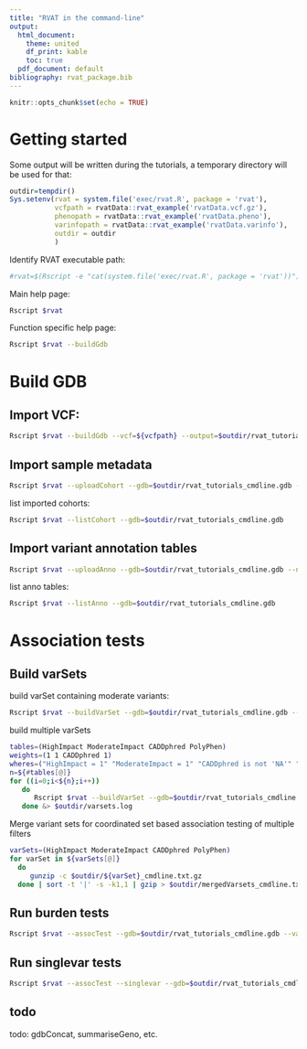 ```yaml
---
title: "RVAT in the command-line"
output:
  html_document:
    theme: united
    df_print: kable
    toc: true
  pdf_document: default
bibliography: rvat_package.bib
---
```



```r
knitr::opts_chunk$set(echo = TRUE)
```

# Getting started

Some output will be written during the tutorials, a temporary directory will be used for that:

```r
outdir=tempdir()
Sys.setenv(rvat = system.file('exec/rvat.R', package = 'rvat'),
           vcfpath = rvatData::rvat_example('rvatData.vcf.gz'),
           phenopath = rvatData::rvat_example('rvatData.pheno'),
           varinfopath = rvatData::rvat_example('rvatData.varinfo'),
           outdir = outdir
           )
```

Identify RVAT executable path:

```bash
#rvat=$(Rscript -e "cat(system.file('exec/rvat.R', package = 'rvat'))")
```

Main help page:

```bash
Rscript $rvat
```

Function specific help page:

```bash
Rscript $rvat --buildGdb
```

# Build GDB

## Import VCF:

```bash
Rscript $rvat --buildGdb --vcf=${vcfpath} --output=$outdir/rvat_tutorials_cmdline.gdb --overWrite=TRUE
```

## Import sample metadata  

```bash
Rscript $rvat --uploadCohort --gdb=$outdir/rvat_tutorials_cmdline.gdb --name=pheno --value=${phenopath}
```

list imported cohorts:

```bash
Rscript $rvat --listCohort --gdb=$outdir/rvat_tutorials_cmdline.gdb
```



## Import variant annotation tables

```bash
Rscript $rvat --uploadAnno --gdb=$outdir/rvat_tutorials_cmdline.gdb --name=varInfo --value=${varinfopath}
```

list anno tables:

```bash
Rscript $rvat --listAnno --gdb=$outdir/rvat_tutorials_cmdline.gdb
```


# Association tests

## Build varSets 

build varSet containing moderate variants:

```bash
Rscript $rvat --buildVarSet --gdb=$outdir/rvat_tutorials_cmdline.gdb --varSetName=Moderate --unitTable=varInfo --unitName=gene_name --where="ModerateImpact = 1" --output=${outdir}/moderate_cmdline.txt.gz
```

build multiple varSets

```bash
tables=(HighImpact ModerateImpact CADDphred PolyPhen)
weights=(1 1 CADDphred 1)
wheres=("HighImpact = 1" "ModerateImpact = 1" "CADDphred is not 'NA'" "PolyPhen is 'D'")
n=${#tables[@]}
for ((i=0;i<${n};i++))
   do
      Rscript $rvat --buildVarSet --gdb=$outdir/rvat_tutorials_cmdline.gdb --unitTable=varInfo --unitName=gene_name --varSetName=${tables[$i]} --where="${wheres[$i]}" --weightName=${weights[$i]} --output=$outdir/${tables[$i]}_cmdline.txt.gz
   done &> $outdir/varsets.log
```

Merge variant sets for coordinated set based association testing of multiple filters

```bash
varSets=(HighImpact ModerateImpact CADDphred PolyPhen)
for varSet in ${varSets[@]}
  do
     gunzip -c $outdir/${varSet}_cmdline.txt.gz
  done | sort -t '|' -s -k1,1 | gzip > $outdir/mergedVarsets_cmdline.txt.gz
```

## Run burden tests

```bash
Rscript $rvat --assocTest --gdb=$outdir/rvat_tutorials_cmdline.gdb --varSet=$outdir/mergedVarsets_cmdline.txt.gz --name=maxMAF001 --cohort=pheno --pheno=pheno --test=firth,skat_robust,acatv --output=$outdir/burden_tests_merged_cmdline.txt.gz &> $outdir/burden_tests_merged_cmdline.log
```


## Run singlevar tests

```bash
Rscript $rvat --assocTest --singlevar --gdb=$outdir/rvat_tutorials_cmdline.gdb --varSet=${outdir}/moderate_cmdline.txt.gz --name=maxMAF001 --cohort=pheno --pheno=pheno --test=firth --output=$outdir/singlevar_tests_merged_cmdline.txt.gz &> $outdir/singlevar_tests_merged_cmdline.log
```

## todo

todo: gdbConcat, summariseGeno, etc.
